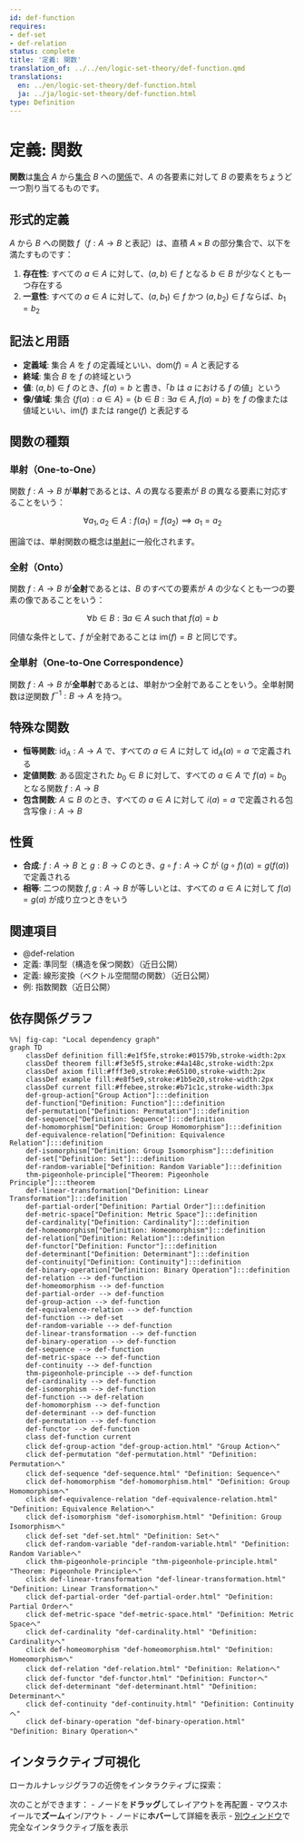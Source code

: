 ```yaml
---
id: def-function
requires:
- def-set
- def-relation
status: complete
title: '定義: 関数'
translation_of: ../../en/logic-set-theory/def-function.qmd
translations:
  en: ../en/logic-set-theory/def-function.html
  ja: ../ja/logic-set-theory/def-function.html
type: Definition
---
```


# 定義: 関数 {#def-function}

**関数**は[集合](def-set.qmd) $A$ から[集合](def-set.qmd) $B$ への[関係](def-relation.qmd)で、$A$ の各要素に対して $B$ の要素をちょうど一つ割り当てるものです。

## 形式的定義

$A$ から $B$ への関数 $f$（$f: A \to B$ と表記）は、直積 $A \times B$ の部分集合で、以下を満たすものです：

1. **存在性**: すべての $a \in A$ に対して、$(a, b) \in f$ となる $b \in B$ が少なくとも一つ存在する
2. **一意性**: すべての $a \in A$ に対して、$(a, b_1) \in f$ かつ $(a, b_2) \in f$ ならば、$b_1 = b_2$

## 記法と用語

- **定義域**: 集合 $A$ を $f$ の定義域といい、$\text{dom}(f) = A$ と表記する
- **終域**: 集合 $B$ を $f$ の終域という
- **値**: $(a, b) \in f$ のとき、$f(a) = b$ と書き、「$b$ は $a$ における $f$ の値」という
- **像/値域**: 集合 $\{f(a) : a \in A\} = \{b \in B : \exists a \in A, f(a) = b\}$ を $f$ の像または値域といい、$\text{im}(f)$ または $\text{range}(f)$ と表記する

## 関数の種類

### 単射（One-to-One）

関数 $f: A \to B$ が**単射**であるとは、$A$ の異なる要素が $B$ の異なる要素に対応することをいう：

$$\forall a_1, a_2 \in A: f(a_1) = f(a_2) \implies a_1 = a_2$$

圏論では、単射関数の概念は[単射](../category-theory/def-monomorphism.qmd)に一般化されます。

### 全射（Onto）

関数 $f: A \to B$ が**全射**であるとは、$B$ のすべての要素が $A$ の少なくとも一つの要素の像であることをいう：

$$\forall b \in B: \exists a \in A \text{ such that } f(a) = b$$

同値な条件として、$f$ が全射であることは $\text{im}(f) = B$ と同じです。

### 全単射（One-to-One Correspondence）

関数 $f: A \to B$ が**全単射**であるとは、単射かつ全射であることをいう。全単射関数は逆関数 $f^{-1}: B \to A$ を持つ。

## 特殊な関数

- **恒等関数**: $\text{id}_A: A \to A$ で、すべての $a \in A$ に対して $\text{id}_A(a) = a$ で定義される
- **定値関数**: ある固定された $b_0 \in B$ に対して、すべての $a \in A$ で $f(a) = b_0$ となる関数 $f: A \to B$
- **包含関数**: $A \subseteq B$ のとき、すべての $a \in A$ に対して $i(a) = a$ で定義される包含写像 $i: A \to B$

## 性質

- **合成**: $f: A \to B$ と $g: B \to C$ のとき、$g \circ f: A \to C$ が $(g \circ f)(a) = g(f(a))$ で定義される
- **相等**: 二つの関数 $f, g: A \to B$ が等しいとは、すべての $a \in A$ に対して $f(a) = g(a)$ が成り立つときをいう

## 関連項目

- @def-relation
- 定義: 準同型（構造を保つ関数）（近日公開）
- 定義: 線形変換（ベクトル空間間の関数）（近日公開）
- 例: 指数関数（近日公開）

## 依存関係グラフ

```mermaid
%%| fig-cap: "Local dependency graph"
graph TD
    classDef definition fill:#e1f5fe,stroke:#01579b,stroke-width:2px
    classDef theorem fill:#f3e5f5,stroke:#4a148c,stroke-width:2px
    classDef axiom fill:#fff3e0,stroke:#e65100,stroke-width:2px
    classDef example fill:#e8f5e9,stroke:#1b5e20,stroke-width:2px
    classDef current fill:#ffebee,stroke:#b71c1c,stroke-width:3px
    def-group-action["Group Action"]:::definition
    def-function["Definition: Function"]:::definition
    def-permutation["Definition: Permutation"]:::definition
    def-sequence["Definition: Sequence"]:::definition
    def-homomorphism["Definition: Group Homomorphism"]:::definition
    def-equivalence-relation["Definition: Equivalence Relation"]:::definition
    def-isomorphism["Definition: Group Isomorphism"]:::definition
    def-set["Definition: Set"]:::definition
    def-random-variable["Definition: Random Variable"]:::definition
    thm-pigeonhole-principle["Theorem: Pigeonhole Principle"]:::theorem
    def-linear-transformation["Definition: Linear Transformation"]:::definition
    def-partial-order["Definition: Partial Order"]:::definition
    def-metric-space["Definition: Metric Space"]:::definition
    def-cardinality["Definition: Cardinality"]:::definition
    def-homeomorphism["Definition: Homeomorphism"]:::definition
    def-relation["Definition: Relation"]:::definition
    def-functor["Definition: Functor"]:::definition
    def-determinant["Definition: Determinant"]:::definition
    def-continuity["Definition: Continuity"]:::definition
    def-binary-operation["Definition: Binary Operation"]:::definition
    def-relation --> def-function
    def-homeomorphism --> def-function
    def-partial-order --> def-function
    def-group-action --> def-function
    def-equivalence-relation --> def-function
    def-function --> def-set
    def-random-variable --> def-function
    def-linear-transformation --> def-function
    def-binary-operation --> def-function
    def-sequence --> def-function
    def-metric-space --> def-function
    def-continuity --> def-function
    thm-pigeonhole-principle --> def-function
    def-cardinality --> def-function
    def-isomorphism --> def-function
    def-function --> def-relation
    def-homomorphism --> def-function
    def-determinant --> def-function
    def-permutation --> def-function
    def-functor --> def-function
    class def-function current
    click def-group-action "def-group-action.html" "Group Actionへ"
    click def-permutation "def-permutation.html" "Definition: Permutationへ"
    click def-sequence "def-sequence.html" "Definition: Sequenceへ"
    click def-homomorphism "def-homomorphism.html" "Definition: Group Homomorphismへ"
    click def-equivalence-relation "def-equivalence-relation.html" "Definition: Equivalence Relationへ"
    click def-isomorphism "def-isomorphism.html" "Definition: Group Isomorphismへ"
    click def-set "def-set.html" "Definition: Setへ"
    click def-random-variable "def-random-variable.html" "Definition: Random Variableへ"
    click thm-pigeonhole-principle "thm-pigeonhole-principle.html" "Theorem: Pigeonhole Principleへ"
    click def-linear-transformation "def-linear-transformation.html" "Definition: Linear Transformationへ"
    click def-partial-order "def-partial-order.html" "Definition: Partial Orderへ"
    click def-metric-space "def-metric-space.html" "Definition: Metric Spaceへ"
    click def-cardinality "def-cardinality.html" "Definition: Cardinalityへ"
    click def-homeomorphism "def-homeomorphism.html" "Definition: Homeomorphismへ"
    click def-relation "def-relation.html" "Definition: Relationへ"
    click def-functor "def-functor.html" "Definition: Functorへ"
    click def-determinant "def-determinant.html" "Definition: Determinantへ"
    click def-continuity "def-continuity.html" "Definition: Continuityへ"
    click def-binary-operation "def-binary-operation.html" "Definition: Binary Operationへ"
```

## インタラクティブ可視化

ローカルナレッジグラフの近傍をインタラクティブに探索：

::: {.graph-viz data-id="def-function" data-width="700" data-height="500"}
:::

次のことができます：
- ノードを**ドラッグ**してレイアウトを再配置
- マウスホイールで**ズーム**イン/アウト
- ノードに**ホバー**して詳細を表示
- [別ウィンドウ](../../output/interactive/def-function.html){target="_blank"}で完全なインタラクティブ版を表示
